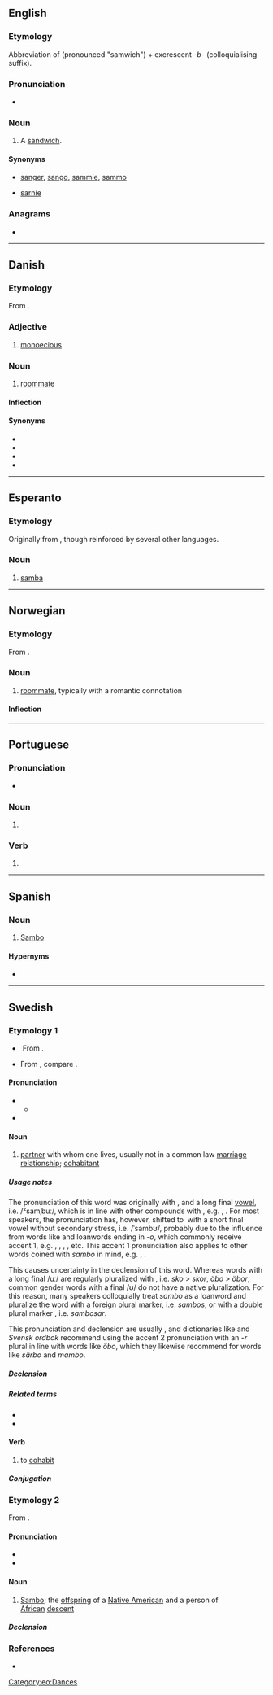 {{also|Sambo}}
==English==

===Etymology===
Abbreviation of {{m|en|sandwich}} (pronounced "samwich") + excrescent ''-b-'' {{suffix|en||-o}} (colloquialising suffix).

===Pronunciation===
* {{audio|en|en-au-sambo.ogg|Audio (AU)}}

===Noun===
{{en-noun}}
{{wikipedia|Sandwich}}

# {{lb|en|Ireland|Australia|slang}} A [[sandwich]].

====Synonyms====
* {{qualifier|Australia|informal}} [[sanger]], [[sango]], [[sammie]], [[sammo]]
* {{qualifier|UK|informal}} [[sarnie]]

===Anagrams===
* {{anagrams|en|a=abmos|Bosma|MOABs|MOBAs|ambos|bomas}}

----

==Danish==

===Etymology===
From {{prefix|da|sam|bo|gloss1=together|gloss2=live, reside}}.

===Adjective===
{{da-adj}}

# {{lb|da|botany}} [[monoecious]]

===Noun===
{{da-noun|en|er}}

# [[roommate]]

====Inflection====
{{da-noun-infl|en|er}}

====Synonyms====
* {{l|da|kontubernal}}
* {{l|da|slof}}
* {{l|da|roomie}}
* {{l|da|roommate}}

----

==Esperanto==

===Etymology===
Originally from {{etyl|pt|eo}}, though reinforced by several other languages.

===Noun===
{{eo-head}}

# [[samba]]

[[Category:eo:Dances]]

----

==Norwegian==

===Etymology===
From {{prefix|no|sam|bo|gloss1=together|gloss2=live, reside}}.

===Noun===
{{no-noun|en|er}}

# [[roommate]], typically with a romantic connotation

====Inflection====
{{no-noun-infl|en|er}}

----

==Portuguese==

===Pronunciation===
* {{rhymes|pt|ɐ̃bu}}

===Noun===
{{pt-noun|m|-}}

# {{l|en|Sambo}} {{gloss|a Russian martial art}}

===Verb===
{{head|pt|verb form}}

# {{pt-verb-form-of|sambar|o}}

{{topics|pt|Martial arts}}

----

==Spanish==

===Noun===
{{es-noun|m|-}}

# [[Sambo]] {{gloss|a Russian martial art}}

====Hypernyms====
* {{l|es|deporte de combate}}
{{C|es|Sports}}

----

==Swedish==

===Etymology 1===
* {{q|noun}} From {{confix|sv|sam-|-bo|t1=co-|t2=habitant}}.
* {{q|verb}} From {{prefix|sv|sam-|bo|t1=co-|t2=to live}}, compare {{m|sv|sammanbo}}.

====Pronunciation====
* {{IPA|sv|/ˈsambʊ/|qual=noun, sometimes proscribed}}
** {{audio|sv|Sv-sambo.ogg|Audio}}
* {{IPA|sv|/²samˌbuː/|qual=verb, noun}}

====Noun====
{{sv-noun|c}}

# [[partner]] with whom one lives, usually not in a common law [[marriage]] [[relationship]]; [[cohabitant]]

=====Usage notes=====
The pronunciation of this word was originally with {{w|Swedish phonology#Stress and pitch|accent 2}}, {{glossary|secondary stress}} and a long final [[vowel]], i.e. /²samˌbuː/, which is in line with other compounds with {{m|sv|-bo}}, e.g. {{m|sv|öbo|t=islander}}, {{m|sv|stadsbo|t=city dweller}}. For most speakers, the pronunciation has, however, shifted to {{w|Swedish phonology#Stress and pitch|accent 1}} with a short final vowel without secondary stress, i.e. /ˈsambʊ/, probably due to the influence from words like {{m|sv|hambo|t=type of folk dance}} and loanwords ending in ''-o'', which commonly receive accent 1, e.g. {{m|sv|mambo|t=[[mambo]], type of dance}}, {{m|sv|sambo#Etymology 2|sambo|t=[[Sambo]]}}, {{m|sv|tango}}, {{m|sv|mango}}, etc. This accent 1 pronunciation also applies to other words coined with ''sambo'' in mind, e.g. {{m|sv|särbo|t=partner one does not live together with}}, {{m|sv|mambo#Etymology 1|mambo|t=person who lives with their mother}}.

This causes uncertainty in the declension of this word. Whereas {{glossary|common gender}} words with a long final /uː/ are regularly pluralized with {{m|sv|-r}}, i.e. ''sko'' > ''skor'', ''öbo'' > ''öbor'', common gender words with a final /ʊ/ do not have a native pluralization. For this reason, many speakers colloquially treat ''sambo'' as a loanword and pluralize the word with a foreign {{m|sv|-s}} plural marker, i.e. ''sambos'', or with a double plural marker {{m|sv|-sar}}, i.e. ''sambosar''.

This pronunciation and declension are usually {{glossary|proscribed}}, and dictionaries like {{w|Svenska Akademiens ordlista|''SAOL''}} and ''Svensk ordbok'' recommend using the accent 2 pronunciation with an ''-r'' plural in line with words like ''öbo'', which they likewise recommend for words like ''särbo'' and ''mambo''.

=====Declension=====
{{sv-infl-noun-c-r}}
{{sv-noun-irreg-c|sambo|sambon|[[sambos]], [[sambosar]]|sambosarna|definitions=(colloquial, proscribed)}}

=====Related terms=====
* {{l|sv|särbo}}
* {{l|sv|mambo}}

====Verb====
{{sv-verb-reg|sambo|r|dde}}

# to [[cohabit]]

=====Conjugation=====
{{sv-conj-wk|sambo|end=vw|nop=1|nopp=1}}

===Etymology 2===
From {{der|sv|es|zambo}}.

====Pronunciation====
* {{IPA|sv|/ˈsambʊ/}}
* {{rhymes|sv|ambʊ}}

====Noun====
{{sv-noun|c}}

# {{lb|sv|archaic|derogatory}} [[Sambo]]; the [[offspring]] of a [[Native American]] and a person of [[African]] [[descent]]

=====Declension=====
{{sv-infl-noun-c-r}}

===References===
* {{R:svenska.se|so}}